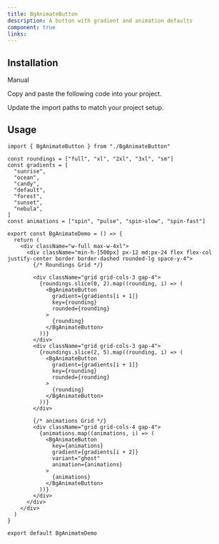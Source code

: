 ```yaml
---
title: BgAnimateButton
description: A button with gradient and animation defaults
component: true
links:
---
```


<ComponentPreview
  name="bg-animate-button-demo"
  className="[&_.preview>[data-orientation=vertical]]:sm:max-w-[70%]"
  description="All variations"
/>

## Installation

<Tabs defaultValue="manual">

<TabsList>
  <TabsTrigger value="manual">Manual</TabsTrigger>
</TabsList>

<TabsContent value="manual">

<Steps>

<Step>Copy and paste the following code into your project.</Step>

<ComponentSource name="bg-animate-button" />

<Step>Update the import paths to match your project setup.</Step>

</Steps>

</TabsContent>

</Tabs>

## Usage

```tsx
import { BgAnimateButton } from "./BgAnimateButton"
```

```tsx
const roundings = ["full", "xl", "2xl", "3xl", "sm"]
const gradients = [
  "sunrise",
  "ocean",
  "candy",
  "default",
  "forest",
  "sunset",
  "nebula",
]
const animations = ["spin", "pulse", "spin-slow", "spin-fast"]

export const BgAnimateDemo = () => {
  return (
    <div className="w-full max-w-4xl">
      <div className="min-h-[500px] px-12 md:px-24 flex flex-col justify-center border border-dashed rounded-lg space-y-4">
        {/* Roundings Grid */}

        <div className="grid grid-cols-3 gap-4">
          {roundings.slice(0, 2).map((rounding, i) => (
            <BgAnimateButton
              gradient={gradients[i + 1]}
              key={rounding}
              rounded={rounding}
            >
              {rounding}
            </BgAnimateButton>
          ))}
        </div>
        <div className="grid grid-cols-3 gap-4">
          {roundings.slice(2, 5).map((rounding, i) => (
            <BgAnimateButton
              gradient={gradients[i + 1]}
              key={rounding}
              rounded={rounding}
            >
              {rounding}
            </BgAnimateButton>
          ))}
        </div>

        {/* animations Grid */}
        <div className="grid grid-cols-4 gap-4">
          {animations.map((animations, i) => (
            <BgAnimateButton
              key={animations}
              gradient={gradients[i + 2]}
              variant="ghost"
              animation={animations}
            >
              {animations}
            </BgAnimateButton>
          ))}
        </div>
      </div>
    </div>
  )
}

export default BgAnimateDemo
```
